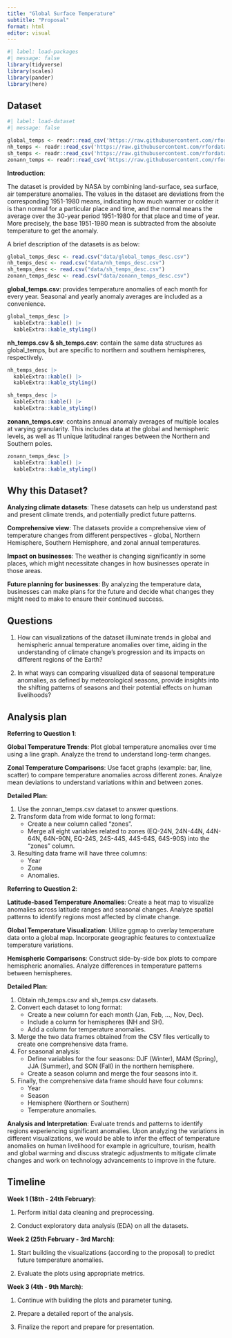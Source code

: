 ```yaml
---
title: "Global Surface Temperature"
subtitle: "Proposal"
format: html
editor: visual
---
```


```r
#| label: load-packages
#| message: false
library(tidyverse)
library(scales)
library(pander)
library(here)
```

## Dataset

```r
#| label: load-dataset
#| message: false

global_temps <- readr::read_csv('https://raw.githubusercontent.com/rfordatascience/tidytuesday/master/data/2023/2023-07-11/global_temps.csv')
nh_temps <- readr::read_csv('https://raw.githubusercontent.com/rfordatascience/tidytuesday/master/data/2023/2023-07-11/nh_temps.csv')
sh_temps <- readr::read_csv('https://raw.githubusercontent.com/rfordatascience/tidytuesday/master/data/2023/2023-07-11/sh_temps.csv')
zonann_temps <- readr::read_csv('https://raw.githubusercontent.com/rfordatascience/tidytuesday/master/data/2023/2023-07-11/zonann_temps.csv')

```

**Introduction**:

The dataset is provided by NASA by combining land-surface, sea surface, air temperature anomalies. The values in the dataset are deviations from the corresponding 1951-1980 means, indicating how much warmer or colder it is than normal for a particular place and time, and the normal means the average over the 30-year period 1951-1980 for that place and time of year. More precisely, the base 1951-1980 mean is subtracted from the absolute temperature to get the anomaly.

A brief description of the datasets is as below:

```r

global_temps_desc <- read.csv("data/global_temps_desc.csv")
nh_temps_desc <- read.csv("data/nh_temps_desc.csv")
sh_temps_desc <- read.csv("data/sh_temps_desc.csv")
zonann_temps_desc <- read.csv("data/zonann_temps_desc.csv")
```

**global_temps.csv**: provides temperature anomalies of each month for every year. Seasonal and yearly anomaly averages are included as a convenience.

```r
global_temps_desc |>
  kableExtra::kable() |>
  kableExtra::kable_styling()
```

**nh_temps.csv & sh_temps.csv**: contain the same data structures as global_temps, but are specific to northern and southern hemispheres, respectively.

```r
nh_temps_desc |>
  kableExtra::kable() |>
  kableExtra::kable_styling()
```

```r
sh_temps_desc |>
  kableExtra::kable() |>
  kableExtra::kable_styling()
```

**zonann_temps.csv**: contains annual anomaly averages of multiple locales at varying granularity. This includes data at the global and hemispheric levels, as well as 11 unique latitudinal ranges between the Northern and Southern poles.

```r
zonann_temps_desc |>
  kableExtra::kable() |>
  kableExtra::kable_styling()
```

## Why this Dataset?

**Analyzing climate datasets**: These datasets can help us understand past and present climate trends, and potentially predict future patterns.

**Comprehensive view**: The datasets provide a comprehensive view of temperature changes from different perspectives - global, Northern Hemisphere, Southern Hemisphere, and zonal annual temperatures.

**Impact on businesses**: The weather is changing significantly in some places, which might necessitate changes in how businesses operate in those areas.

**Future planning for businesses**: By analyzing the temperature data, businesses can make plans for the future and decide what changes they might need to make to ensure their continued success.

## Questions

1.  How can visualizations of the dataset illuminate trends in global and hemispheric annual temperature anomalies over time, aiding in the understanding of climate change's progression and its impacts on different regions of the Earth?

2.  In what ways can comparing visualized data of seasonal temperature anomalies, as defined by meteorological seasons, provide insights into the shifting patterns of seasons and their potential effects on human livelihoods?

## Analysis plan

**Referring to Question 1**:

**Global Temperature Trends**: Plot global temperature anomalies over time using a line graph. Analyze the trend to understand long-term changes.

**Zonal Temperature Comparisons**: Use facet graphs (example: bar, line, scatter) to compare temperature anomalies across different zones. Analyze mean deviations to understand variations within and between zones.

**Detailed Plan**:

1.  Use the zonnan_temps.csv dataset to answer questions.
2.  Transform data from wide format to long format:
    -   Create a new column called "zones".
    -   Merge all eight variables related to zones (EQ-24N, 24N-44N, 44N-64N, 64N-90N, EQ-24S, 24S-44S, 44S-64S, 64S-90S) into the "zones" column.
3.  Resulting data frame will have three columns:
    -   Year
    -   Zone
    -   Anomalies.

**Referring to Question 2**:

**Latitude-based Temperature Anomalies**: Create a heat map to visualize anomalies across latitude ranges and seasonal changes. Analyze spatial patterns to identify regions most affected by climate change.

**Global Temperature Visualization**: Utilize ggmap to overlay temperature data onto a global map. Incorporate geographic features to contextualize temperature variations.

**Hemispheric Comparisons**: Construct side-by-side box plots to compare hemispheric anomalies. Analyze differences in temperature patterns between hemispheres.

**Detailed Plan**:

1.  Obtain nh_temps.csv and sh_temps.csv datasets.
2.  Convert each dataset to long format:
    -   Create a new column for each month (Jan, Feb, ..., Nov, Dec).
    -   Include a column for hemispheres (NH and SH).
    -   Add a column for temperature anomalies.
3.  Merge the two data frames obtained from the CSV files vertically to create one comprehensive data frame.
4.  For seasonal analysis:
    -   Define variables for the four seasons: DJF (Winter), MAM (Spring), JJA (Summer), and SON (Fall) in the northern hemisphere.
    -   Create a season column and merge the four seasons into it.
5.  Finally, the comprehensive data frame should have four columns:
    -   Year
    -   Season
    -   Hemisphere (Northern or Southern)
    -   Temperature anomalies.

**Analysis and Interpretation**: Evaluate trends and patterns to identify regions experiencing significant anomalies. Upon analyzing the variations in different visualizations, we would be able to infer the effect of temperature anomalies on human livelihood for example in agriculture, tourism, health and global warming and discuss strategic adjustments to mitigate climate changes and work on technology advancements to improve in the future.

## Timeline

**Week 1 (18th - 24th February)**:

1. Perform initial data cleaning and preprocessing.

2. Conduct exploratory data analysis (EDA) on all the datasets.

**Week 2 (25th February - 3rd March)**:

1. Start building the visualizations (according to the proposal) to predict future temperature anomalies.

2. Evaluate the plots using appropriate metrics.

**Week 3 (4th - 9th March)**:

1. Continue with building the plots and parameter tuning.

2. Prepare a detailed report of the analysis.

3. Finalize the report and prepare for presentation.
